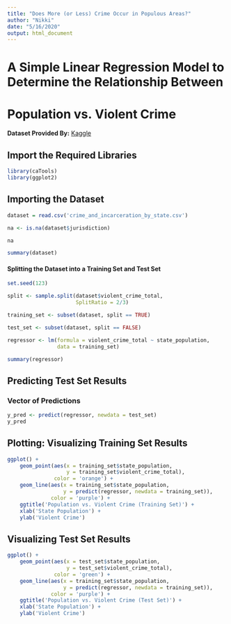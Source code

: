 ---
title: "Does More (or Less) Crime Occur in Populous Areas?"
author: "Nikki"
date: "5/16/2020"
output: html_document
---

# A Simple Linear Regression Model to Determine the Relationship Between
# Population vs. Violent Crime

**Dataset Provided By:** [Kaggle](https://www.kaggle.com)

## Import the Required Libraries ##

```{r}

library(caTools)
library(ggplot2)

```

## Importing the Dataset ##

```{r}

dataset = read.csv('crime_and_incarceration_by_state.csv')

na <- is.na(dataset$jurisdiction)

na

summary(dataset)

```

#### Splitting the Dataset into a Training Set and Test Set ####

```{r}

set.seed(123)

split <- sample.split(dataset$violent_crime_total,
                      SplitRatio = 2/3)

training_set <- subset(dataset, split == TRUE)

test_set <- subset(dataset, split == FALSE)

regressor <- lm(formula = violent_crime_total ~ state_population,
                data = training_set)

summary(regressor)

```

## Predicting Test Set Results ##

### Vector of Predictions

```{r}

y_pred <- predict(regressor, newdata = test_set)
y_pred

```


## Plotting: Visualizing Training Set Results ##

```{r}

ggplot() + 
    geom_point(aes(x = training_set$state_population,
                   y = training_set$violent_crime_total),
               color = 'orange') +
    geom_line(aes(x = training_set$state_population,
                  y = predict(regressor, newdata = training_set)),
              color = 'purple') +
    ggtitle('Population vs. Violent Crime (Training Set)') +
    xlab('State Population') +
    ylab('Violent Crime')

```


## Visualizing Test Set Results ##

```{r}

ggplot() +
    geom_point(aes(x = test_set$state_population,
                   y = test_set$violent_crime_total),
               color = 'green') +
    geom_line(aes(x = training_set$state_population,
                  y = predict(regressor, newdata = training_set)),
              color = 'purple') +
    ggtitle('Population vs. Violent Crime (Test Set)') +
    xlab('State Population') +
    ylab('Violent Crime')

```



